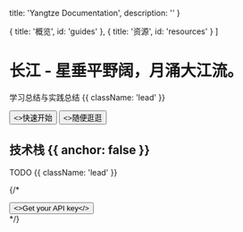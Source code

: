 
  title: 'Yangtze Documentation',
  description: ''
}

  { title: '概览', id: 'guides' },
  { title: '资源', id: 'resources' }
]

<HeroPattern />

# 长江 - 星垂平野阔，月涌大江流。

学习总结与实践总结 {{ className: 'lead' }}

<div className="not-prose mb-16 mt-6 flex gap-3">
  <Button arrow="right" href="/nvm">
    <>快速开始</>
  </Button>
  <Button href="/wallpaper" variant="outline">
    <>随便逛逛</>
  </Button>
</div>

## 技术栈 {{ anchor: false }}

TODO {{ className: 'lead' }}

{/* <div className="not-prose"><Button arrow="right" href="/sdks" variant="text"><>Get your API key</></Button></div> */}

<Guides />

<Resources />
